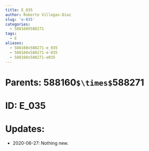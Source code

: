 ```yaml
---
title: E_035
author: Roberto Villegas-Diaz
slug: 'e-035'
categories:
  - 588160X588271
tags:
  - E
aliases:
  - 588160x588271-e_035
  - 588160x588271-e-035
  - 588160x588271-e035
---
```


# **Parents**: 588160`$\times$`588271
# **ID**: E_035
# **Updates**: 
 - 2020-06-27: Nothing new.

